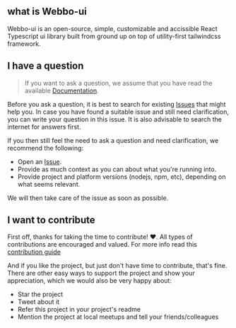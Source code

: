 <DocHeader
  title="introduction"
  description="welcome to the Webbo-ui documentation"
/>

<DocHeaderLinks
  source="https://github.com/7up-charsi/webbo-ui"
  styles="https://github.com/7up-charsi/webbo-ui/tree/main/packages/core/theme"
/>

<Separator />

## what is Webbo-ui

Webbo-ui is an <Highlight>open-source</Highlight>, <Highlight>simple</Highlight>, <Highlight>customizable</Highlight> and <Highlight>accissible</Highlight> <Highlight>React Typescript</Highlight> ui library built from ground up on top of utility-first <Highlight>tailwindcss</Highlight> framework.

## I have a question

> If you want to ask a question, we assume that you have read the available [Documentation](/).

Before you ask a question, it is best to search for existing [Issues](https://github.com/7up-charsi/webbo-ui/issues) that might help you. In case you have found a suitable issue and still need clarification, you can write your question in this issue. It is also advisable to search the internet for answers first.

If you then still feel the need to ask a question and need clarification, we recommend the following:

<Gap />

- Open an [Issue](https://github.com/7up-charsi/webbo-ui/issues/new).
- Provide as much context as you can about what you're running into.
- Provide project and platform versions (nodejs, npm, etc), depending on what seems relevant.

We will then take care of the issue as soon as possible.

## I want to contribute

First off, thanks for taking the time to contribute! ❤️. All types of contributions are encouraged and valued. For more info read this [contribution guide](https://github.com/7up-charsi/webbo-ui/blob/main/CONTRIBUTING.md#i-want-to-contribute)

And if you like the project, but just don't have time to contribute, that's fine. There are other easy ways to support the project and show your appreciation, which we would also be very happy about:

<Gap />

- Star the project
- Tweet about it
- Refer this project in your project's readme
- Mention the project at local meetups and tell your friends/colleagues

